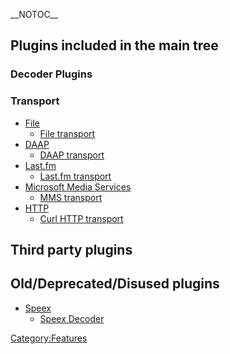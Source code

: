 __NOTOC__
== Plugins included in the main tree ==
=== Decoder Plugins ===
{{Media formats}}

=== Transport ===
* [[Wikipedia:Computer_file | File]]
** [[Component:file| File transport]]
* [[Wikipedia:Digital_Audio_Access_Protocol | DAAP]]
** [[Component:daap| DAAP transport]]
* [[Wikipedia:Last.fm | Last.fm]]
** [[Component:lastfm | Last.fm transport]]
* [[Wikipedia:Microsoft_Media_Services | Microsoft Media Services]]
** [[Component:mms | MMS transport]]
* [[Wikipedia:Http | HTTP]]
** [[Component:curl | Curl HTTP transport]]
== Third party plugins ==

== Old/Deprecated/Disused plugins ==
* [[Wikipedia:Speex | Speex]]
** [[Component:speex | Speex Decoder]]

[[Category:Features]]